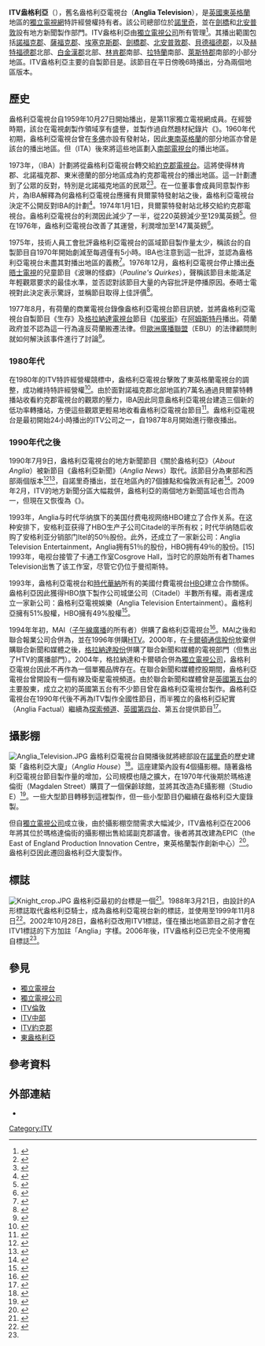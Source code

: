 {{Infobox broadcasting network
| name                 = ITV盎格利亞<br />ITV Anglia
| logo                 = 
| logo_size            = 
| logo_alt             = 
| logo caption         = 
| image                = ITV Anglia 2015 locator map.svg
| image_size           = 150
| image_alt            = 
| caption              = 
| type                 = [[電視聯播網|電視聯播網]]成員之一
| branding             = [[獨立電視台_(英國)|ITV]]
| country              = 英格蘭
| airdate              = {{start date and age|1959|10|27|df=y|p=y}}
| available            = 
| founded              = 
| founder              = 
| motto                = 
| slogan               = 
| tvtransmitters       = {{link-en|桑迪希斯發射站|Sandy Heath transmitting station|桑迪希斯}}、{{link-en|薩德伯里發射站|Sudbury transmitting station|薩德伯里}}、{{link-en|塔科爾內斯頓發射站|Tacolneston transmitting station|塔科爾內斯頓}}
| license_area         = 
| headquarters         = [[諾維奇|諾維奇]]
| broadcast_area       = [[東盎格利亞|東盎格利亞]]
| area                 = 
| nation               = 
| regions              = 
| owner                = [[獨立電視公司|獨立電視公司]]
| parent               = 
| key_people           = 
| established          = 
| launch_date          = 
| dissolved            = {{End date|2002|10|27|df=y}}後不再以盎格利亞名稱播出
| former_names         = 盎格利亞電視台（Anglia Television）
| Picture format       = [[1080i|1080i]][[高畫質電視|高畫質電視]]，[[16:9|16:9]][[576i|576i]][[標準畫質電視|標準畫質電視]]
| affiliation          = [[獨立電視網|ITV]]
| groups               = 
| former_affiliations  = 
| webcast              = 
| website              = {{URL|http://www.itv.com/anglia}}
| language             = 英語
| replaced             = 
| replaced_by          = 
| subsidiary           = 盎格利亞電視台娛樂
| footnotes            = 
}}
'''ITV盎格利亞'''（{{lang-en|ITV Anglia}}），舊名盎格利亞電視台（'''Anglia Television'''），是[[英國|英國]][[東英格蘭|東英格蘭]]地區的[[獨立電視網|獨立電視網]]特許經營權持有者。該公司總部位於[[諾里奇|諾里奇]]，並在[[劍橋|劍橋]]和[[北安普敦|北安普敦]]設有地方新聞製作部門。ITV盎格利亞由[[獨立電視公司|獨立電視公司]]所有管理<ref>{{cite web|title=Anglia ITV|url=http://licensing.ofcom.org.uk/tv-broadcast-licences/current-licensees/channel-3/anglia/|work=TV Broadcast Licences|publisher=Ofcom|access-date=2012-01-25|archive-url=https://web.archive.org/web/20120415101156/http://licensing.ofcom.org.uk/tv-broadcast-licences/current-licensees/channel-3/anglia/|archive-date=2012-04-15|dead-url=yes}}</ref>。其播出範圍包括[[諾福克郡|諾福克郡]]、[[薩福克郡|薩福克郡]]、[[埃塞克斯郡|埃塞克斯郡]]、[[劍橋郡|劍橋郡]]、[[北安普敦郡|北安普敦郡]]、[[貝德福德郡|貝德福德郡]]，以及[[赫特福德郡|赫特福德郡]]北部、[[白金漢郡|白金漢郡]]北部、[[林肯郡|林肯郡]]南部、[[拉特蘭|拉特蘭]]南部、[[萊斯特郡|萊斯特郡]]南部的小部分地區。ITV盎格利亞主要的自製節目是{{link-en|ITV新聞盎格利亞|ITV News Anglia}}。該節目在平日傍晚6時播出，分為兩個地區版本。

==歷史==
盎格利亞電視台自1959年10月27日開始播出，是第11家獨立電視網成員。在{{link-en|奧黛麗·巴克斯頓|Aubrey Buxton, Baron Buxton of Alsa}}經營時期，該台在電視劇製作領域享有盛譽，並製作過自然題材紀錄片《{{link-en|生存 (紀錄片)|Survival (TV series)|生存}}》。1960年代初期，盎格利亞電視台曾在[[多佛|多佛]]亦設有發射站，因此[[東南英格蘭|東南英格蘭]]的部分地區亦曾是該台的播出地區。但{{link-en|獨立電視局|Independent Television Authority}}（ITA）後來將這些地區劃入[[南部電視台|南部電視台]]的播出地區。

1973年，{{link-en|獨立廣播局|Independent Broadcasting Authority}}（IBA）計劃將{{link-en|貝爾蒙特發射站|Belmont transmitting station}}從盎格利亞電視台轉交給[[ITV約克郡|約克郡電視台]]。這將使得林肯郡、北諾福克郡、東米德蘭的部分地區成為約克郡電視台的播出地區。這一計劃遭到了公眾的反對，特別是北諾福克地區的民眾<ref>{{cite news|last=|first=|title=Transfer of Anglia transmitter.|newspaper=The Times (London, England)|date=1973-02-19}}</ref><ref>{{cite news|last=LUCAS.|first=P. B.|title=Yorkshire in Norfolk.|newspaper=The Times (London, England)|date=1973-02-23}}</ref>。在一位董事會成員同意製作影片，為IBA解釋為何盎格利亞電視台應擁有貝爾蒙特發射站之後，盎格利亞電視台決定不公開反對IBA的計劃<ref>{{cite news|last=|first=|title=Anglia TV put film in custody of IBA.|newspaper=The Times (London, England)|date=1973-04-21}}</ref>。1974年1月1日，貝爾蒙特發射站北移交給約克郡電視台。盎格利亞電視台的利潤因此減少了一半，從220英鎊減少至129萬英鎊<ref>{{cite news|last=|first=|title=Profit halved at Anglia TV.|newspaper=The Times (London, England)|date=1975-01-23}}</ref>。但在1976年，盎格利亞電視台改善了其運營，利潤增加至147萬英鎊<ref>{{cite news|last=|first=|title=Only dividend curbs restrain Anglia TV.|newspaper=The Times (London, England)|date=1976-06-24}}</ref>。

1975年，技術人員工會批評盎格利亞電視台的區域節目製作量太少，稱該台的自製節目自1970年開始劇減至每週僅有5小時。IBA也注意到這一批評，並認為盎格利亞電視台未盡其對播出地區的義務<ref>{{cite news|last=|first=|title=Union criticizes cut in regional programmes.|newspaper=The Times (London, England)|date=1975-05-20}}</ref>。1976年12月，盎格利亞電視台停止播出[[泰晤士電視|泰晤士電視]]的兒童節目《波琳的怪癖》（''Pauline's Quirkes''），聲稱該節目未能滿足年輕觀眾要求的最佳水準，並否認對該節目大量的內容批評是停播原因。泰晤士電視對此決定表示驚訝，並稱節目取得上佳評價<ref>{{cite news|last=|first=|title=ITV company drops 'Pauline's Quirkes'.|newspaper=The Times (London, England)|date=1976-12-07}}</ref>。

1977年8月，有荷蘭的商業電視台錄像盎格利亞電視台節目訊號，並將盎格利亞電視台自製節目《生存》及[[ITV格拉納達|格拉納達電視台]]節目《[[加冕街|加冕街]]》在[[阿姆斯特丹|阿姆斯特丹]]播出。荷蘭政府並不認為這一行為違反荷蘭搬遷法律。但[[歐洲廣播聯盟|歐洲廣播聯盟]]（EBU）的法律顧問則就如何解決該事件進行了討論<ref>{{cite news|last=|first=|title=Foreign TV 'piracy' under fire.|newspaper=The Times (London, England)|date=1977-09-10}}</ref>。

===1980年代===
在1980年的ITV特許經營權競標中，盎格利亞電視台擊敗了東英格蘭電視台的調整，成功維持特許經營權<ref>{{cite news|last=|first=|title=Starter's orders for the great ITV stakes |newspaper=The Guardian|date=1980-05-10}}</ref>。由於面對諾福克郡北部地區約7萬名通過貝爾蒙特轉播站收看約克郡電視台的觀眾的壓力，IBA因此同意盎格利亞電視台建造三個新的低功率轉播站，方便這些觀眾更輕易地收看盎格利亞電視台節目<ref>{{cite news|last=|first=|title=ITV's framework for survival in the eighties: Expectations of a harsh ... |newspaper=The Guardian|date=1980-05-10}}</ref>。盎格利亞電視台是最初開始24小時播出的ITV公司之一，自1987年8月開始進行徹夜播出。

===1990年代之後===
1990年7月9日，盎格利亞電視台的地方新聞節目《關於盎格利亞》（''About Anglia''）被新節目《盎格利亞新聞》（''Anglia News''）取代。該節目分為東部和西部兩個版本<ref>{{cite web |url=https://www.youtube.com/watch?v=hxaX2h0xaoQ |title=First Anglia News West |publisher=YouTube |access-date=2021-02-10 |dead-url=no |archive-date=2021-02-10 |archive-url=https://web.archive.org/web/20210210141419/https://www.youtube.com/watch?v=hxaX2h0xaoQ }}</ref><ref>{{cite web |url=http://www2.tv-ark.org.uk/itveast/news.html |title=Anglia Television – News |publisher=TVARK: The Online Television Museum |access-date=2012-01-25 |archive-url=https://web.archive.org/web/20120401122946/http://www2.tv-ark.org.uk/itveast/news.html |archive-date=2012-04-01 |dead-url=yes }}</ref>，自諾里奇播出，並在地區內的7個據點和倫敦派有記者<ref>{{cite news|last=|first=|title=Television & Radio.|newspaper=The Times (London, England)|date=1990-07-09}}</ref>。2009年2月，ITV的地方新聞分區大幅裁併，盎格利亞的兩個地方新聞區域也合而為一，但現在又恢復為《{{link-en|ITV盎格利亞新聞|ITV News Anglia}}》。

1993年，Anglia与时代华纳旗下的美国付费电视网络HBO建立了合作关系。在这种安排下，安格利亚获得了HBO生产子公司Citadel的半所有权；时代华纳随后收购了安格利亚分销部门Itel的50％股份。此外，还成立了一家新公司：Anglia Television Entertainment，Anglia拥有51％的股份，HBO拥有49％的股份。[15] 1993年，电视台接管了卡通工作室Cosgrove Hall，当时它的原始所有者Thames Television出售了该工作室，尽管它仍位于曼彻斯特。

1993年，盎格利亞電視台和[[時代華納|時代華納]]所有的美國付費電視台[[HBO|HBO]]建立合作關係。盎格利亞因此獲得HBO旗下製作公司城堡公司（Citadel）半數所有權。兩者還成立一家新公司：盎格利亞電視娛樂（Anglia Television Entertainment）。盎格利亞擁有51%股權，HBO擁有49%股權<ref>{{Cite web|url=https://variety.com/1993/tv/news/hbo-deal-with-anglia-tv-confirmed-105000/|title=HBO deal with Anglia TV confirmed|last=Dawtrey|first=Adam|date=1993-03-16|language=en-US|access-date=2016-09-08|archive-date=2021-02-10|archive-url=https://web.archive.org/web/20210210141436/https://variety.com/1993/tv/news/hbo-deal-with-anglia-tv-confirmed-105000/|dead-url=no}}</ref>。

1994年年初，MAI（[[ITV子午線|子午線廣播]]的所有者）併購了盎格利亞電視台<ref>{{cite news|last=Murray|first=John|title=Heseltine clears way for Anglia TV bid|url=https://www.independent.co.uk/news/business/heseltine-clears-way-for-anglia-tv-bid-1395076.html|access-date=2012-01-25|newspaper=The Independent|date=1994-02-19|archive-date=2019-04-22|archive-url=https://web.archive.org/web/20190422034220/https://www.independent.co.uk/news/business/heseltine-clears-way-for-anglia-tv-bid-1395076.html|dead-url=no}}</ref>。MAI之後和聯合報業公司合併為{{link-en|聯合新聞和媒體|United News and Media}}，並在1996年併購[[ITV威爾士和西部|HTV]]。2000年，在[[卡爾頓通信股份|卡爾頓通信股份]]放棄併購聯合新聞和媒體之後，[[格拉納達股份|格拉納達股份]]併購了聯合新聞和媒體的電視部門（但售出了HTV的廣播部門）。2004年，格拉納達和卡爾頓合併為[[獨立電視公司|獨立電視公司]]，盎格利亞電視台因此不再作為一個單獨品牌存在。在聯合新聞和媒體控股期間，盎格利亞電視台曾開設有一個有線及衛星電視頻道{{link-en|Rapture TV|Rapture TV}}。由於聯合新聞和媒體曾是[[英國第五台|英國第五台]]的主要股東，成立之初的英國第五台有不少節目曾在盎格利亞電視台製作。盎格利亞電視台在1990年代後不再為ITV製作全國性節目，而半獨立的盎格利亞紀實（Anglia Factual）繼續為[[探索頻道|探索頻道]]、[[第四台_(英國)|英國第四台]]、第五台提供節目<ref>{{cite news|title=ITV Studios to close Norwich base with loss of 35 jobs|url=https://www.bbc.co.uk/news/uk-england-norfolk-16549399|access-date=2012-01-25|newspaper=BBC News|date=2012-01-13|archive-date=2021-02-10|archive-url=https://web.archive.org/web/20210210141424/https://www.bbc.com/news/uk-england-norfolk-16549399|dead-url=no}}</ref>。

==攝影棚==
[[Image:Anglia_Television.JPG|thumb]]
盎格利亞電視台自開播後就將總部設在[[諾里奇|諾里奇]]的歷史建築「盎格利亞大廈」（''Anglia House''）<ref>{{cite web|last=Barnes|first=Steve|title=Anglia Television – History|url=http://www2.tv-ark.org.uk/itveast/history.html|publisher=TVARK: The Online Television Museum|access-date=2012-01-25|archive-url=https://web.archive.org/web/20120401122806/http://www2.tv-ark.org.uk/itveast/history.html|archive-date=2012-04-01|dead-url=no}}</ref>。這座建築內設有4個攝影棚。隨著盎格利亞電視台節目製作量的增加，公司規模也隨之擴大，在1970年代後期於瑪格達倫街（Magdalen Street）購買了一個保齡球館，並將其改造為E攝影棚（Studio E）<ref>{{cite book|author=Anglia Television Limited|script-title=A Knight on the Box – 40 years of Anglia Television |year=1999|publisher=Anglia Television Limited|location=Norwich|isbn=9780906836408}}{{en}}</ref>{{rp|67}}。一些大型節目轉移到這裡製作，但一些小型節目仍繼續在盎格利亞大廈錄製。

但自[[獨立電視公司|獨立電視公司]]成立後，由於攝影棚空間需求大幅減少，ITV盎格利亞在2006年將其位於瑪格達倫街的攝影棚出售給諾副克郡議會。後者將其改建為EPIC（the East of England Production Innovation Centre，東英格蘭製作創新中心）<ref>{{cite web|title=Foundation Degree in Film and Video|url=http://www.nsad.ac.uk/courses/foundationfilmandvideo.php|publisher=Norwich School of Art and Design|access-date=2012-01-25|archive-url=https://web.archive.org/web/20080327081344/http://www.nsad.ac.uk/courses/foundationfilmandvideo.php|archive-date=2008-03-27|dead-url=no}}</ref>。盎格利亞因此遷回盎格利亞大廈製作。

==標誌==
[[File:Knight_crop.JPG|thumb]]
盎格利亞最初的台標是一個{{link-en|盎格利亞騎士|Anglia knight|銀製騎馬騎士雕像}}<ref name=TVARKidents>{{cite web|last=Barnes|first=Steve|title=Idents|url=http://www2.tv-ark.org.uk/itveast/idents.html|work=Anglia Television|publisher=TVARK|access-date=2011-09-03|archive-url=https://web.archive.org/web/20120401122748/http://www2.tv-ark.org.uk/itveast/idents.html|archive-date=2012-04-01|dead-url=no}}</ref>。1988年3月21日，由{{link-en|羅賓遜·蘭比·奈恩|Lambie-Nairn}}設計的A形標誌取代盎格利亞騎士，成為盎格利亞電視台新的標誌，並使用至1999年11月8日<ref>{{cite news|last=|first=|title=Exit the knight who has had his day...|newspaper=(Norfolk) Evening Star|date=1988-03-22}}</ref>。2002年10月28日，盎格利亞改用ITV1標誌，僅在播出地區節目之前才會在ITV1標誌的下方加註「Anglia」字樣。2006年後，ITV盎格利亞已完全不使用獨自標誌<ref name=TVARKidents/>。

==參見==
* [[獨立電視台_(英國)|獨立電視台]]
* [[獨立電視公司|獨立電視公司]]
* [[ITV倫敦|ITV倫敦]]
* [[ITV中部|ITV中部]]
* [[ITV約克郡|ITV約克郡]]
* [[東盎格利亞|東盎格利亞]]

==參考資料==
{{reflist|2}}

==外部連結==
*{{itv.com|id=anglia|title=ITV Anglia}}

{{ITV}}
{{ITV regional history}}  
[[Category:ITV|Category:ITV]]